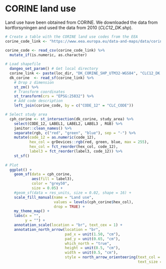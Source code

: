 #  CORINE land use 

Land use have been obtained from CORINE. We downloaded the data from kortforsyningen and used the data from 2010 (*CLC12_DK.shp*).

```r

# Create a table with the CORINE land use codes from the EEA
corine_code_link <- "https://www.eea.europa.eu/data-and-maps/data/corine-land-cover-2000-clc2000-250-m-version-9-2007/corine-land-cover-2000-classes-and-rgb-color-codes/clc2000legend.csv/at_download/file"

corine_code <- read_csv(corine_code_link) %>% 
  mutate_if(is.numeric, as.character)
  
# Load shapefile
  dangeo_set_param() # Get local directory
  corine_link <- paste(loc_dir, "DK_CORINE_SHP_UTM32-WGS84", "CLC12_DK.shp", sep = "/")
  dk_corine  <- read_sf(corine_link) %>%
    # Drop z dimension
    st_zm() %>% 
    # Transform coordinates
    st_transform(crs = "EPSG:25832") %>% 
    # Add code description
    left_join(corine_code, by = c("CODE_12" = "CLC_CODE")) 

# Select study area
  cph_corine <- st_intersection(dk_corine, study_area) %>% 
    select(CODE_12, LABEL1, LABEL2, LABEL3 , RGB) %>% 
    janitor::clean_names() %>% 
    separate(rgb, c("red", "green", "blue"), sep = "-") %>% 
    mutate(code_12 = as.numeric(code_12),
           hex_col = grDevices::rgb(red, green, blue, max = 255),
           hex_col = fct_reorder(hex_col, code_12),
           label3 = fct_reorder(label3, code_12)) %>% 
    st_sf()
  
# Plot
  ggplot() +
    geom_sf(data = cph_corine,
            aes(fill = label3),
            color = "grey50",
            size = 0.05) +
    #geom_sf(data = res_units, size = 0.02, shape = 16) +
    scale_fill_manual(name = "Land use",
                      values = levels(cph_corine$hex_col),
                      drop = TRUE) +
    my_theme_map() +
    labs(x = "",
         y = "") +
    annotation_scale(location = "br", text_cex = 1) +
    annotation_north_arrow(location = "br",
                           pad_x = unit(1.50, "cm"),
                           pad_y = unit(0.65, "cm"),
                           which_north = "true",
                           height = unit(0.5, "cm"),
                           width = unit(0.5, "cm"),
                           style = north_arrow_orienteering(text_col = "white",
                                                            text_size = 1))

```
